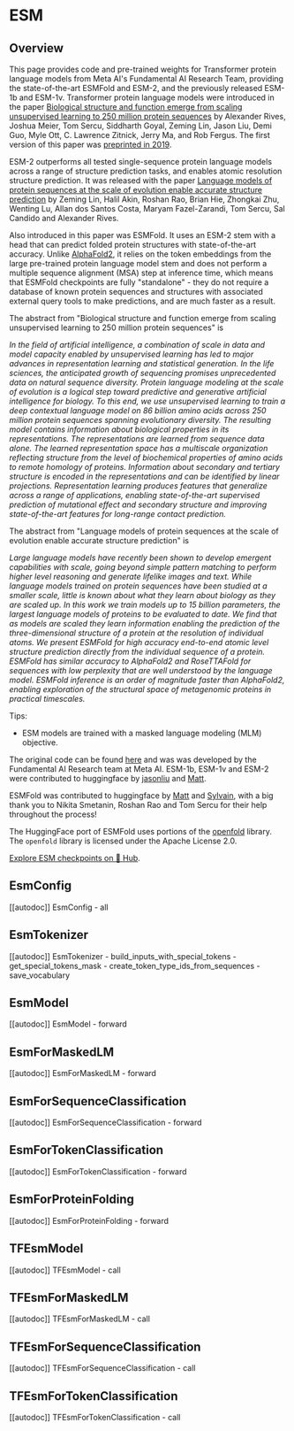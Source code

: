 <!--Copyright 2022 The HuggingFace Team. All rights reserved.

Licensed under the Apache License, Version 2.0 (the "License"); you may not use this file except in compliance with
the License. You may obtain a copy of the License at

http://www.apache.org/licenses/LICENSE-2.0

Unless required by applicable law or agreed to in writing, software distributed under the License is distributed on
an "AS IS" BASIS, WITHOUT WARRANTIES OR CONDITIONS OF ANY KIND, either express or implied. See the License for the
specific language governing permissions and limitations under the License.
-->

# ESM

## Overview
This page provides code and pre-trained weights for Transformer protein language models from Meta AI's Fundamental 
AI Research Team, providing the state-of-the-art ESMFold and ESM-2, and the previously released ESM-1b and ESM-1v.
Transformer protein language models were introduced in the paper [Biological structure and function emerge from scaling
unsupervised learning to 250 million protein sequences](https://www.pnas.org/content/118/15/e2016239118) by 
Alexander Rives, Joshua Meier, Tom Sercu, Siddharth Goyal, Zeming Lin, Jason Liu, Demi Guo, Myle Ott, 
C. Lawrence Zitnick, Jerry Ma, and Rob Fergus.
The first version of this paper was [preprinted in 2019](https://www.biorxiv.org/content/10.1101/622803v1?versioned=true).

ESM-2 outperforms all tested single-sequence protein language models across a range of structure prediction tasks,
and enables atomic resolution structure prediction.
It was released with the paper [Language models of protein sequences at the scale of evolution enable accurate
structure prediction](https://doi.org/10.1101/2022.07.20.500902) by Zeming Lin, Halil Akin, Roshan Rao, Brian Hie,
Zhongkai Zhu, Wenting Lu, Allan dos Santos Costa, Maryam Fazel-Zarandi, Tom Sercu, Sal Candido and Alexander Rives.

Also introduced in this paper was ESMFold. It uses an ESM-2 stem with a head that can predict folded protein
structures with state-of-the-art accuracy. Unlike [AlphaFold2](https://www.nature.com/articles/s41586-021-03819-2),
it relies on the token embeddings from the large pre-trained protein language model stem and does not perform a multiple
sequence alignment (MSA) step at inference time, which means that ESMFold checkpoints are fully "standalone" -
they do not require a database of known protein sequences and structures with associated external query tools
to make predictions, and are much faster as a result.


The abstract from 
"Biological structure and function emerge from scaling unsupervised learning to 250 
million protein sequences" is


*In the field of artificial intelligence, a combination of scale in data and model capacity enabled by unsupervised
learning has led to major advances in representation learning and statistical generation. In the life sciences, the
anticipated growth of sequencing promises unprecedented data on natural sequence diversity. Protein language modeling
at the scale of evolution is a logical step toward predictive and generative artificial intelligence for biology. To
this end, we use unsupervised learning to train a deep contextual language model on 86 billion amino acids across 250
million protein sequences spanning evolutionary diversity. The resulting model contains information about biological
properties in its representations. The representations are learned from sequence data alone. The learned representation
space has a multiscale organization reflecting structure from the level of biochemical properties of amino acids to
remote homology of proteins. Information about secondary and tertiary structure is encoded in the representations and
can be identified by linear projections. Representation learning produces features that generalize across a range of
applications, enabling state-of-the-art supervised prediction of mutational effect and secondary structure and
improving state-of-the-art features for long-range contact prediction.*


The abstract from
"Language models of protein sequences at the scale of evolution enable accurate structure prediction" is

*Large language models have recently been shown to develop emergent capabilities with scale, going beyond
simple pattern matching to perform higher level reasoning and generate lifelike images and text. While
language models trained on protein sequences have been studied at a smaller scale, little is known about
what they learn about biology as they are scaled up. In this work we train models up to 15 billion parameters,
the largest language models of proteins to be evaluated to date. We find that as models are scaled they learn
information enabling the prediction of the three-dimensional structure of a protein at the resolution of
individual atoms. We present ESMFold for high accuracy end-to-end atomic level structure prediction directly
from the individual sequence of a protein. ESMFold has similar accuracy to AlphaFold2 and RoseTTAFold for
sequences with low perplexity that are well understood by the language model. ESMFold inference is an
order of magnitude faster than AlphaFold2, enabling exploration of the structural space of metagenomic
proteins in practical timescales.*


Tips:

- ESM models are trained with a masked language modeling (MLM) objective.

The original code can be found [here](https://github.com/facebookresearch/esm) and was
was developed by the Fundamental AI Research team at Meta AI.
ESM-1b, ESM-1v and ESM-2 were contributed to huggingface by [jasonliu](https://huggingface.co/jasonliu)
and [Matt](https://huggingface.co/Rocketknight1).

ESMFold was contributed to huggingface by [Matt](https://huggingface.co/Rocketknight1) and
[Sylvain](https://huggingface.co/sgugger), with a big thank you to Nikita Smetanin, Roshan Rao and Tom Sercu for their
help throughout the process!

The HuggingFace port of ESMFold uses portions of the [openfold](https://github.com/aqlaboratory/openfold) library.
The `openfold` library is licensed under the Apache License 2.0.

[Explore ESM checkpoints on 🤗 Hub](https://huggingface.co/models?sort=downloads&search=ESM).

## EsmConfig

[[autodoc]] EsmConfig
    - all

## EsmTokenizer

[[autodoc]] EsmTokenizer
    - build_inputs_with_special_tokens
    - get_special_tokens_mask
    - create_token_type_ids_from_sequences
    - save_vocabulary


## EsmModel

[[autodoc]] EsmModel
    - forward

## EsmForMaskedLM

[[autodoc]] EsmForMaskedLM
    - forward

## EsmForSequenceClassification

[[autodoc]] EsmForSequenceClassification
    - forward

## EsmForTokenClassification

[[autodoc]] EsmForTokenClassification
    - forward

## EsmForProteinFolding

[[autodoc]] EsmForProteinFolding
    - forward

## TFEsmModel

[[autodoc]] TFEsmModel
    - call

## TFEsmForMaskedLM

[[autodoc]] TFEsmForMaskedLM
    - call

## TFEsmForSequenceClassification

[[autodoc]] TFEsmForSequenceClassification
    - call

## TFEsmForTokenClassification

[[autodoc]] TFEsmForTokenClassification
    - call
